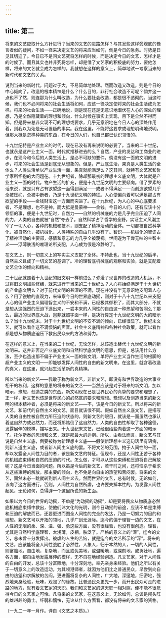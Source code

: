 ```yaml
---
---
---
```

title: 第二
---



将来的文艺应取什么方针进行？当来的文艺的进路怎样？与其发些这样旁观底的豫言者似的疑问，不如一径来决定文艺的将来应当如何，倒是今日的急务。时势是日见其切迫了。今日已不是问文艺究将怎样的时候，而是决定今日的文艺，怎样才是的时候了。而且其实也并非究将怎样，却是借了文艺家的积极底的努力，要他怎样，将来的文艺就会成为怎样的。我就想在这样的意义上，简单地试一考察当来的新时代和文艺的关系。

说到当来的新时代，问题过于大，不易简单地处理。然而改造又改造，则是今日的中心倾向了。改造的根本精神是什么？什么目的，非行社会改造不可呢？倘并这一点也不了然，则连那为什么叫改造，为什么要社会改造，都是很不透彻的。当这时候，我们也不必问将来的社会生活将如何，应该一径决定使将来的社会生活成为怎样。将来的社会生活——正确地说，则是现在还是无意识地潜伏在人心的深处的理想，乃是全然隐藏着的理想和倾向，什么时候在事实上实现，目下是全然不得而知。但是将来总非实现不可的理想或要求，几乎无意识地在今日人心的深处作用着，则我以为殆是无可置疑的事实。我在这里，不能将这要求或理想明确地说明。但那大概是怎样种类的东西，在今日的人们，也自己都已认识领悟的。

十九世纪特是产业主义的时代，现在已没有再来说明的必要了。当来的二十世纪，也就永是这产业主义一面，时代就推移进去的么？自然，产业的发达和工商业的进步，在现今和今后的人类生活上，是必不可缺的要件，倘没有这一面的文明的进步，将来的社会生活是到底无从想象的。但是，产业底生活，果真是人类生活的全体么？人类生活单以产业生活一面，果真就能满足么？这其间，就特有文艺家和哲学家所怀抱的大问题在。十九世纪者，除却那最初的理想主义底文明，大体就是产业主义一面的时代。物产生活的扩充，便是十九世纪文明的主要倾向。借了罗素的话来说，就是只有占有欲望这一面得到满足——或者不得满足——而创造欲望几乎全被压抑，全被中断者，乃是十九世纪文明的特征。人心便偏向着可以满足那占有欲望的手段——金钱财宝这一方面而突进了。在十九世纪，为人心的中心底要求者，不是理想，也不是神，而大抵是曼蒙神——金钱。今日的人们，还有应该十分领悟的事，便是十九世纪时，自然力——自然的机械底的力是几乎完全压迫了人间的力，人类的自由就被“自然”夺去了。自然科学占了哲学的全野，实证主义风潮主宰了一切人心，各种的机械和技术，则支配了精神活动的全体。一切都被自然科学化，被自然化，被机械化，人类特殊的自由几乎没有了。智识——机械化的智识占了精神活动的主要部，感情和意志的力几乎全被蔑视。世间遂为干燥无味的主智主义——浮薄肤浅的唯理论所支配，人心成为很是冷静的了。

在文艺上，则一切意义上的写实主义支配了全体。不特此也，当十九世纪的后半，自然主义且成了一切文艺的基调了。冷的理智底机械底的观察和实验，就是支配着文艺全体的倾向和精神。

二十世纪就照着十九世纪的旧文明一样前进么？弥漫了现世界的改造的大机运，不过将旧文明加些修缮，就来进行于当来的二十世纪么？人心将始终满足于十九世纪的产业底文明么？对于前代文明的甚深的不满，现在并没有半无意识地支配着人心么？用了锐敏的直观力，来审察今日的世界底动摇，则对于十八十九世纪以来支配人心的偏产业主义偏理智主义的不安和不满，已经极其郁积了，而其大部分，不就是想从这强烈的压迫下逃出来，一尝本来的人间性的自由这一种热望和苦闷么？那么，最近的世界底大战，岂非就照字面一样，是决行算定十九世纪文明的大的暗示么？当十九世纪末，对于十九世纪文明的不安不满的倾向，已经很显了。世纪末文艺，就可以看作这不满懊恼的声音。社会主义底精神和各种社会政策，就可以看作都是想从物质底迫压下救出民众来的方法和努力。

在这样的意义上，在当来的二十世纪，无论怎样，总该造出替代十九世纪文明的新文明来。这并非否定产业底文明和自然科学底文明的意思，但是，总该用什么方法，至少也造出那不偏于产业主义一面的新文明，单将产业主义当作生活的根脚的超产业主义的文明——即能够发挥人间性的自由的新文明来。在这里，就含着改造的真义，在这里，就兴起生活革新的真精神。

所以当来的新文艺——我敢于称为新文艺，非新文艺，即没有和世界改造的大事业相干的权利，这样的意思的将来的新文艺——当然应该是对于将来的新文明，加以暗示，豫想，创造之类的东西。新文明现在已是世界民心的真挚的要求和理想了，正一样，新文艺也该是世界民心的必然底的要求和理想。豫想以及创造当来的新文明的根本精神者，必须是将来的新文艺——不，该是今日的新文艺。所以将来的新文艺，和前代的自然主义的文艺，面目就该很不同。假如自然主义底文艺，是描写人类的自由性被自然力所压迫的状态的，则新文艺的眼目，就该是一面虽然也承认着这自然力或必然力，而还将那踏倒了这自然力，人类的自由性却取了各种途径，发露展伸的模样，描写出来。十九世纪末文艺，已经很给些向着这一方面的暗示了。托尔斯泰的思想和文艺，就是那最大的适例。所以，由看法而言，新文艺与其说是自然主义底，倒要被称为新理想主义底——假使新理想主义这句话里有语病，则新人道主义底，或者新人间主义底的罢。不将文艺的范围，拘于人间性的一面，却以发露全人间性为目的者，该是新文艺的特征。但现今，还是人间性正苦于各种的机械底束缚和自然的压迫的时代。怎么做，才可以从这些束缚和压迫将自己解放呢？这是今日当面的问题。所以虽是今后的新文艺，若干时之间，还将恼杀于希求从这些束缚的解放，那主要的倾向，也不免是向自由的热望和苦闷罢。将来的文艺，固然未必一跳就转到新人间主义去。然而世界的文艺，总有时候，无论如何，该向了这方面进行。否则，人间性为自然所虐，也许要失掉本性的。为发露人间性起见，无论如何，总得辟一个这里所说的新生面。

如果以为今日的世界的动摇，不单是“为动摇的动摇”，却是要将民众从物质底必然底机械底束缚中救出，使他们沐文化的光明，则今日动摇的前途，应该不单是束缚和压迫的解放而已，还要更进而图全人间性的完全的发达，乃是一切努力的目的和理想。新文艺可以开拓的领地，几乎广到无涯际。迄今的偏于理智一边的文艺，在人性的无限的柔、深、温、强、勇这些方面，没有很经验，也没有很创造。理智，尤其是自然科学底理智，太浅薄，皮相，肤泛了。严格的意义上的“深”，迄今的文艺，总未曾十分发挥出。被虐的人生的苦恼，就是迄今的文艺所示的“深”。将来的文艺，应该能将全人间性战胜了必然性，人象人，归于本然的人，一切的人间性，则富赡地，自由地，复杂地，而且或优美地，或温暖地，或深刻地，或勇壮地，遍各方面，都自由地发露展伸的模样，无不自在地经验创造。凡文艺家，对于人间性的自由的开发，总该十分富赡地，十分深刻地，率先亲身来经验。他们之所以有关于一切意义上的改造运动，为其领港师者，就因为他们比之普通民众，早尝到向自由的热望和求解放的苦闷，更进而将复杂的人间性，广大地，深邃地，细密地，强烈地亲身经验，玩味，观照了的缘故。比普通民众更先一步，而开出民众可走的进路的地方，就有着文艺家的天职。我们和文艺家的这天职一相对照，便不能不很觉得今日的文艺家之可怜。凡将来的文艺家，在这意义上，无论如何，总该是闯头阵的雄赳赳的勇士。纤弱和懦怯，无论从什么方面看，都没有将来的文艺家的资格。

（一九二一年一月作。译自《文艺之本质》。）
